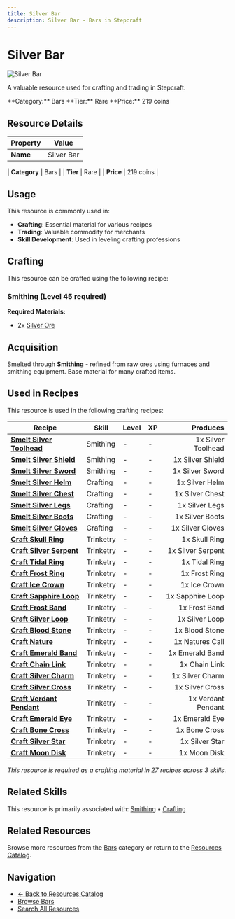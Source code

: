 ```yaml
---
title: Silver Bar
description: Silver Bar - Bars in Stepcraft
---
```


# Silver Bar

<div className="flex items-start gap-6 mb-8">
  <div className="flex-shrink-0">
    <img src="/assets/resources/smithing/silver_bar.png" alt="Silver Bar" className="w-24 h-24 border rounded-lg" />
  </div>
  <div className="flex-1">
    <div className="space-y-2">
      <p className="text-lg text-muted-foreground">A valuable resource used for crafting and trading in Stepcraft.</p>
      <div className="flex flex-wrap gap-4 text-sm">
        <span className="px-2 py-1 bg-blue-100 dark:bg-blue-900 rounded-md">
          **Category:** Bars
        </span>
        <span className="px-2 py-1 bg-blue-100 dark:bg-blue-900 rounded-md">
          **Tier:** Rare
        </span>
        <span className="px-2 py-1 bg-green-100 dark:bg-green-900 rounded-md">
          **Price:** 219 coins
        </span>
      </div>
    </div>
  </div>
</div>

## Resource Details

| Property | Value |
|----------|-------|
| **Name** | Silver Bar |

| **Category** | Bars |
| **Tier** | Rare |
| **Price** | 219 coins |


## Usage

This resource is commonly used in:

- **Crafting**: Essential material for various recipes
- **Trading**: Valuable commodity for merchants
- **Skill Development**: Used in leveling crafting professions



## Crafting

This resource can be crafted using the following recipe:

### Smithing (Level 45 required)

**Required Materials:**
- 2x [Silver Ore](/docs/resources/individual/silver_ore)





## Acquisition

Smelted through **Smithing** - refined from raw ores using furnaces and smithing equipment. Base material for many crafted items.


## Used in Recipes

This resource is used in the following crafting recipes:

| Recipe | Skill | Level | XP | Produces |
|--------|-------|-------|----|---------:|
| **[Smelt Silver Toolhead](/docs/resources/individual/silver_toolhead)** | Smithing | - | - | 1x Silver Toolhead |
| **[Smelt Silver Shield](/docs/items/individual/silver_shield)** | Smithing | - | - | 1x Silver Shield |
| **[Smelt Silver Sword](/docs/items/individual/silver_sword)** | Smithing | - | - | 1x Silver Sword |
| **[Smelt Silver Helm](/docs/items/individual/silver_helm)** | Crafting | - | - | 1x Silver Helm |
| **[Smelt Silver Chest](/docs/items/individual/silver_chest)** | Crafting | - | - | 1x Silver Chest |
| **[Smelt Silver Legs](/docs/items/individual/silver_legs)** | Crafting | - | - | 1x Silver Legs |
| **[Smelt Silver Boots](/docs/items/individual/silver_boots)** | Crafting | - | - | 1x Silver Boots |
| **[Smelt Silver Gloves](/docs/items/individual/silver_gloves)** | Crafting | - | - | 1x Silver Gloves |
| **[Craft Skull Ring](/docs/items/individual/skull_ring)** | Trinketry | - | - | 1x Skull Ring |
| **[Craft Silver Serpent](/docs/resources/individual/silver_serpent)** | Trinketry | - | - | 1x Silver Serpent |
| **[Craft Tidal Ring](/docs/items/individual/tidal_ring)** | Trinketry | - | - | 1x Tidal Ring |
| **[Craft Frost Ring](/docs/items/individual/frost_ring)** | Trinketry | - | - | 1x Frost Ring |
| **[Craft Ice Crown](/docs/resources/individual/ice_crown)** | Trinketry | - | - | 1x Ice Crown |
| **[Craft Sapphire Loop](/docs/resources/individual/sapphire_loop)** | Trinketry | - | - | 1x Sapphire Loop |
| **[Craft Frost Band](/docs/items/individual/frost_band)** | Trinketry | - | - | 1x Frost Band |
| **[Craft Silver Loop](/docs/resources/individual/silver_loop)** | Trinketry | - | - | 1x Silver Loop |
| **[Craft Blood Stone](/docs/resources/individual/blood_stone)** | Trinketry | - | - | 1x Blood Stone |
| **[Craft Nature](/docs/resources/individual/natures_call)** | Trinketry | - | - | 1x Natures Call |
| **[Craft Emerald Band](/docs/items/individual/emerald_band)** | Trinketry | - | - | 1x Emerald Band |
| **[Craft Chain Link](/docs/resources/individual/chain_link)** | Trinketry | - | - | 1x Chain Link |
| **[Craft Silver Charm](/docs/items/individual/silver_charm)** | Trinketry | - | - | 1x Silver Charm |
| **[Craft Silver Cross](/docs/items/individual/silver_cross)** | Trinketry | - | - | 1x Silver Cross |
| **[Craft Verdant Pendant](/docs/items/individual/verdant_pendant)** | Trinketry | - | - | 1x Verdant Pendant |
| **[Craft Emerald Eye](/docs/resources/individual/emerald_eye)** | Trinketry | - | - | 1x Emerald Eye |
| **[Craft Bone Cross](/docs/items/individual/bone_cross)** | Trinketry | - | - | 1x Bone Cross |
| **[Craft Silver Star](/docs/items/individual/silver_star)** | Trinketry | - | - | 1x Silver Star |
| **[Craft Moon Disk](/docs/resources/individual/moon_disk)** | Trinketry | - | - | 1x Moon Disk |

*This resource is required as a crafting material in 27 recipes across 3 skills.*


## Related Skills

This resource is primarily associated with: [Smithing](/docs/skills/individual/smithing) • [Crafting](/docs/skills/individual/crafting)

## Related Resources

Browse more resources from the [Bars](/docs/resources#bars) category or return to the [Resources Catalog](/docs/resources).

## Navigation

- [← Back to Resources Catalog](/docs/resources)
- [Browse Bars](/docs/resources#bars)
- [Search All Resources](/search)
